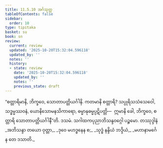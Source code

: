 ```yaml
---
title: 11.5.10 အင်္ဂသုတ္တ
tableOfContents: false
sidebar:
  order: 10
type: tipitaka
basket: su
book: sn
review:
  current: review
  updated: '2025-10-20T15:32:04.596118'
  updated_by: ''
  notes: ''
  history:
  - state: review
    date: '2025-10-20T15:32:04.596118'
    updated_by: ''
    notes: ''
    previous_state: draft
---
```



<DynamicBreadcrumb />


<ReviewStatus review={frontmatter.review} showDetails={true} />

<HypothesisAnnotation frontmatter={frontmatter} />

<Division number="1046" book="sn" e="ch" v="18" p="434">

<Paragraph number="2086" book="sn">
“စတ္တာရိမာနိ, ဘိက္ခဝေ, သောတာပတ္တိယင်္ဂါနိ. ကတမာနိ စတ္တာရိ? သပ္ပုရိသသံသေဝေါ, သဒ္ဓမ္မဿဝနံ, ယောနိသောမနသိကာရော, ဓမ္မာနုဓမ္မပ္ပဋိပတ္တိ—  ဣမာနိ ခေါ, ဘိက္ခဝေ, စတ္တာရိ သောတာပတ္တိယင်္ဂါနီ”တိ.

</Paragraph>
</Division>

<Paragraph number="2087" type="center" book="sn">
ဒသမံ.



</Paragraph>

<Paragraph number="2088" type="center" book="sn">
သဂါထကပုညာဘိသန္ဒဝဂ္ဂေါ ပဉ္စမော.



</Paragraph>

<Paragraph number="2089" type="center" book="sn">
တဿုဒ္ဒါနံ


</Paragraph>

<Paragraph number="2090" type="verses" book="sn">
_အဘိသန္ဒာ တယော ဝုတ္တာ,_  
_ဒုဝေ မဟဒ္ဓနေန စ;_  
_သုဒ္ဓံ နန္ဒိယံ ဘဒ္ဒိယံ,_  
_မဟာနာမင်္ဂေန တေ ဒသာတိ._
</Paragraph>